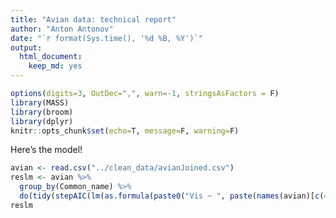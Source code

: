 ---
title: "Avian data: technical report"
author: "Anton Antonov"
date: "`r format(Sys.time(), '%d %B, %Y')`"
output: 
  html_document: 
    keep_md: yes
---

```{r setup, include=FALSE, message=FALSE}
options(digits=3, OutDec=",", warn=-1, stringsAsFactors = F)
library(MASS)
library(broom)
library(dplyr)
knitr::opts_chunk$set(echo=T, message=F, warning=F)
```

Here's the model!

``` {r}
avian <- read.csv("../clean_data/avianJoined.csv")
reslm <- avian %>%
  group_by(Common_name) %>%
  do(tidy(stepAIC(lm(as.formula(paste0("Vis ~ ", paste(names(avian)[c(4:17)], collapse = " + "))), data=.), trace = F)))
reslm
```
